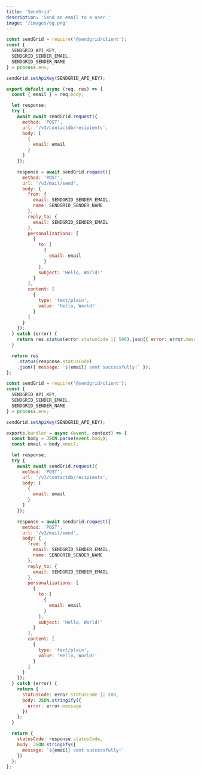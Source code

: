 ```yaml
---
title: 'SendGrid'
description: 'Send an email to a user.'
image: '/images/og.png'
---
```


```js
const sendGrid = require('@sendgrid/client');
const {
  SENDGRID_API_KEY,
  SENDGRID_SENDER_EMAIL,
  SENDGRID_SENDER_NAME
} = process.env;

sendGrid.setApiKey(SENDGRID_API_KEY);

export default async (req, res) => {
  const { email } = req.body;

  let response;
  try {
    await await sendGrid.request({
      method: 'POST',
      url: '/v3/contactdb/recipients',
      body: [
        {
          email: email
        }
      ]
    });

    response = await sendGrid.request({
      method: 'POST',
      url: '/v3/mail/send',
      body: {
        from: {
          email: SENDGRID_SENDER_EMAIL,
          name: SENDGRID_SENDER_NAME
        },
        reply_to: {
          email: SENDGRID_SENDER_EMAIL
        },
        personalizations: [
          {
            to: [
              {
                email: email
              }
            ],
            subject: 'Hello, World!'
          }
        ],
        content: [
          {
            type: 'text/plain',
            value: 'Hello, World!'
          }
        ]
      }
    });
  } catch (error) {
    return res.status(error.statusCode || 500).json({ error: error.message });
  }

  return res
    .status(response.statusCode)
    .json({ message: `${email} sent successfully!` });
};
```

```js
const sendGrid = require('@sendgrid/client');
const {
  SENDGRID_API_KEY,
  SENDGRID_SENDER_EMAIL,
  SENDGRID_SENDER_NAME
} = process.env;

sendGrid.setApiKey(SENDGRID_API_KEY);

exports.handler = async (event, context) => {
  const body = JSON.parse(event.body);
  const email = body.email;

  let response;
  try {
    await await sendGrid.request({
      method: 'POST',
      url: '/v3/contactdb/recipients',
      body: [
        {
          email: email
        }
      ]
    });

    response = await sendGrid.request({
      method: 'POST',
      url: '/v3/mail/send',
      body: {
        from: {
          email: SENDGRID_SENDER_EMAIL,
          name: SENDGRID_SENDER_NAME
        },
        reply_to: {
          email: SENDGRID_SENDER_EMAIL
        },
        personalizations: [
          {
            to: [
              {
                email: email
              }
            ],
            subject: 'Hello, World!'
          }
        ],
        content: [
          {
            type: 'text/plain',
            value: 'Hello, World!'
          }
        ]
      }
    });
  } catch (error) {
    return {
      statusCode: error.statusCode || 500,
      body: JSON.stringify({
        error: error.message
      })
    };
  }

  return {
    statusCode: response.statusCode,
    body: JSON.stringify({
      message: `${email} sent successfully!`
    })
  };
};
```
